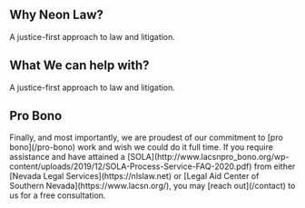 
<PublicLayout>

<Seo title="Homepage" />

<Banner
  title="Lawyers Invested in Making Tomorrow Better than Today"
  text="Our goal is singular - your upward mobility. Join the thousands of people who have entrusted us with providing legal solutions to make their lives better."
  buttonText="Schedule a Free Consultation Now"
/>

<Section>
  <h2 className="heading--underlined">Why Neon Law?</h2>
  <p>A justice-first approach to law and litigation.</p>
</Section>

<Section>
  <h2 className="heading--underlined">What We can help with?</h2>
  <p>A justice-first approach to law and litigation.</p>
</Section>

<Section>
  <h2 className="heading--underlined">Pro Bono</h2>
  <p>
    Finally, and most importantly, we are proudest of our commitment to [pro
    bono](/pro-bono) work and wish we could do it full time. If you require
    assistance and have attained a
    [SOLA](http://www.lacsnpro_bono.org/wp-content/uploads/2019/12/SOLA-Process-Service-FAQ-2020.pdf)
    from either [Nevada Legal Services](https://nlslaw.net) or [Legal Aid Center
    of Southern Nevada](https://www.lacsn.org/), you may [reach out](/contact)
    to us for a free consultation.
  </p>
</Section>

</PublicLayout>

